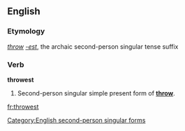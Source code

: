 ==English==
===Etymology===
''[[throw]]'' ''[[-est]]'', the archaic second-person singular tense suffix

===Verb===
'''throwest'''

# {{context|archaic}} Second-person singular simple present form of '''[[throw]]'''.

[[Category:English second-person singular forms]]

[[fr:throwest]]